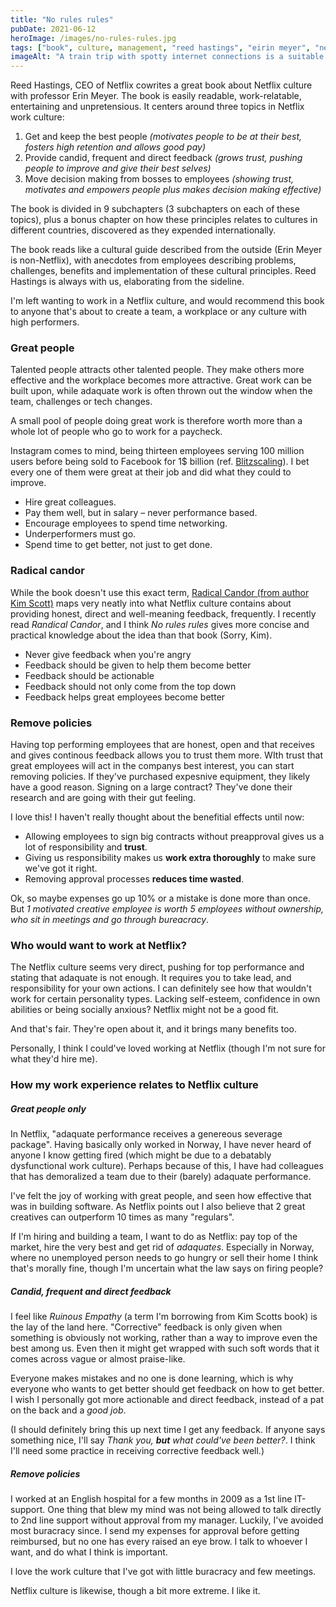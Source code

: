 ```yaml
---
title: "No rules rules"
pubDate: 2021-06-12
heroImage: /images/no-rules-rules.jpg
tags: ["book", culture, management, "reed hastings", "eirin meyer", "netflix"]
imageAlt: "A train trip with spotty internet connections is a suitable place for reading books. I'm glad I chose to read this one."
---
```


Reed Hastings, CEO of Netflix cowrites a great book about Netflix culture with professor Erin Meyer.
The book is easily readable, work-relatable, entertaining and unpretensious. It centers around three topics in Netflix work culture:

1. Get and keep the best people _(motivates people to be at their best, fosters high retention and allows good pay)_
2. Provide candid, frequent and direct feedback _(grows trust, pushing people to improve and give their best selves)_
3. Move decision making from bosses to employees _(showing trust, motivates and empowers people plus makes decision making effective)_

The book is divided in 9 subchapters (3 subchapters on each of these topics), plus a bonus chapter on how these
principles relates to cultures in different countries, discovered as they expended internationally.

The book reads like a cultural guide described from the outside (Erin Meyer is non-Netflix), with anecdotes from employees describing
problems, challenges, benefits and implementation of these cultural principles. Reed Hastings is always with us, elaborating from the sideline.

I'm left wanting to work in a Netflix culture, and would recommend this book to anyone that's about to create a team,
a workplace or any culture with high performers.

### Great people

Talented people attracts other talented people. They make others more effective
and the workplace becomes more attractive. Great work can be built upon, while adaquate work
is often thrown out the window when the team, challenges or tech changes.

A small pool of people doing great work is therefore worth more than a whole lot of people
who go to work for a paycheck.

Instagram comes to mind, being thirteen employees serving 100 million users before being sold to
Facebook for 1$ billion (ref. [Blitzscaling](https://notes.webutvikling.org/blitzscaling/)).
I bet every one of them were great at their job and did what they could to improve.

- Hire great colleagues.
- Pay them well, but in salary – never performance based.
- Encourage employees to spend time networking.
- Underperformers must go.
- Spend time to get better, not just to get done.

### Radical candor

While the book doesn't use this exact term, [Radical Candor (from author Kim Scott)](https://www.radicalcandor.com/) maps very neatly into what Netflix
culture contains about providing honest, direct and well-meaning feedback, frequently. I recently read _Randical Candor_, and I think
_No rules rules_ gives more concise and practical knowledge about the idea than that book (Sorry, Kim).

- Never give feedback when you're angry
- Feedback should be given to help them become better
- Feedback should be actionable
- Feedback should not only come from the top down
- Feedback helps great employees become better

### Remove policies

Having top performing employees that are honest, open and that receives and gives continous feedback allows you to trust them more.
WIth trust that great employees will act in the companys best interest, you can start removing policies.
If they've purchased expesnive equipment, they likely have a good reason. Signing on a large contract? They've done their
research and are going with their gut feeling.

I love this! I haven't really thought about the benefitial effects until now:

- Allowing employees to sign big contracts without preapproval gives us a lot of responsibility and **trust**.
- Giving us responsibility makes us **work extra thoroughly** to make sure we've got it right.
- Removing approval processes **reduces time wasted**.

Ok, so maybe expenses go up 10% or a mistake is done more than once. But _1 motivated creative employee is worth 5 employees without ownership, who sit in meetings and go through bureacracy_.

### Who would want to work at Netflix?

The Netflix culture seems very direct, pushing for top performance and stating that adaquate is not enough. It requires you to take lead, and
responsibility for your own actions. I can definitely see how that wouldn't work for certain personality types.
Lacking self-esteem, confidence in own abilities or being socially anxious? Netflix might not be a good fit.

And that's fair. They're open about it, and it brings many benefits too.

Personally, I think I could've loved working at Netflix (though I'm not sure for what they'd hire me).

### How my work experience relates to Netflix culture

##### Great people only

In Netflix, "adaquate performance receives a genereous severage package". Having basically only worked in Norway,
I have never heard of anyone I know getting fired (which might be due to a debatably dysfunctional work culture).
Perhaps because of this, I have had colleagues that has demoralized a team due to their (barely) adaquate performance.

I've felt the joy of working with great people, and seen how effective that was in building software. As Netflix points
out I also believe that 2 great creatives can outperform 10 times as many "regulars".

If I'm hiring and building a team, I want to do as Netflix: pay top of the market, hire the very best and get rid
of _adaquates_. Especially in Norway, where no unemployed person needs to go hungry or sell their home I think that's
morally fine, though I'm uncertain what the law says on firing people?

##### Candid, frequent and direct feedback

I feel like _Ruinous Empathy_ (a term I'm borrowing from Kim Scotts book) is the lay of the land here. "Corrective" feedback
is only given when something is obviously not working, rather than a way to improve even the best among us. Even then
it might get wrapped with such soft words that it comes across vague or almost praise-like.

Everyone makes mistakes and no one is done learning, which is why everyone who wants to get better should get feedback on
how to get better. I wish I personally got more actionable and direct feedback, instead of a pat on the back and a _good job_.

(I should definitely bring this up next time I get any feedback. If anyone says
something nice, I'll say _Thank you, **but** what could've been better?_. I think I'll need some practice in
receiving corrective feedback well.)

##### Remove policies

I worked at an English hospital for a few months in 2009 as a 1st line IT-support. One thing that blew my mind was
not being allowed to talk directly to 2nd line support without approval from my manager. Luckily, I've avoided most
buracracy since. I send my expenses for approval before getting reimbursed, but no one has every raised an eye brow.
I talk to whoever I want, and do what I think is important.

I love the work culture that I've got with little buracracy and few meetings.

Netflix culture is likewise, though a bit more extreme. I like it.
